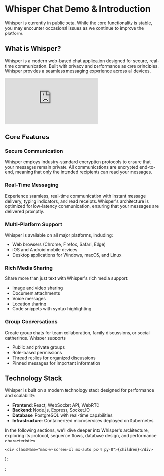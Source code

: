 
# Whisper Chat Demo & Introduction

<Callout type="info">
    Whisper is currently in public beta. While the core functionality is stable,
    you may encounter occasional issues as we continue to improve the platform.
</Callout>

## What is Whisper?

Whisper is a modern web-based chat application designed for secure, real-time communication. Built with privacy and performance as core principles, Whisper provides a seamless messaging experience across all devices.

<div
    className="my-6"
    style={{
        position: "relative",
        paddingBottom: "56.25%",
        height: 0,
        overflow: "hidden",
        maxWidth: "100%",
    }}
>
    <iframe
        src="https://whisper.ukehome.top"
        title="Whisper Live Demo"
        style={{
            position: "absolute",
            top: 0,
            left: 0,
            width: "100%",
            height: "100%",
        }}
        frameBorder="0"
        allow="autoplay; encrypted-media"
        allowFullScreen
    ></iframe>
</div>

## Core Features

### Secure Communication

Whisper employs industry-standard encryption protocols to ensure that your messages remain private. All communications are encrypted end-to-end, meaning that only the intended recipients can read your messages.

### Real-Time Messaging

Experience seamless, real-time communication with instant message delivery, typing indicators, and read receipts. Whisper's architecture is optimized for low-latency communication, ensuring that your messages are delivered promptly.

### Multi-Platform Support

Whisper is available on all major platforms, including:

-   Web browsers (Chrome, Firefox, Safari, Edge)
-   iOS and Android mobile devices
-   Desktop applications for Windows, macOS, and Linux

### Rich Media Sharing

Share more than just text with Whisper's rich media support:

-   Image and video sharing
-   Document attachments
-   Voice messages
-   Location sharing
-   Code snippets with syntax highlighting

### Group Conversations

Create group chats for team collaboration, family discussions, or social gatherings. Whisper supports:

-   Public and private groups
-   Role-based permissions
-   Thread replies for organized discussions
-   Pinned messages for important information

## Technology Stack

Whisper is built on a modern technology stack designed for performance and scalability:

-   **Frontend**: React, WebSocket API, WebRTC
-   **Backend**: Node.js, Express, Socket.IO
-   **Database**: PostgreSQL with real-time capabilities
-   **Infrastructure**: Containerized microservices deployed on Kubernetes

In the following sections, we'll dive deeper into Whisper's architecture, exploring its protocol, sequence flows, database design, and performance characteristics.

    <div className="max-w-screen-xl mx-auto px-4 py-8">{children}</div>
);

;
